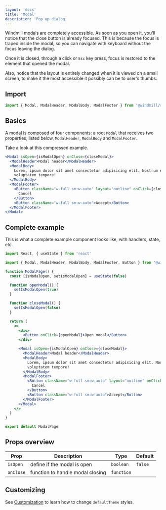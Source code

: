 ```yaml
---
layout: 'docs'
title: 'Modal'
description: 'Pop up dialog'
---
```



Windmill modals are completely accessible. As soon as you open it, you'll notice that the close button is already focused. This is because the focus is traped inside the modal, so you can navigate with keyboard without the focus leaving the dialog.

Once it is closed, through a click or `Esc` key press, focus is restored to the element that opened the modal.

Also, notice that the layout is entirely changed when it is viewed on a small screen, to make it the most accessible it possibly can be to user's thumbs.

## Import

```jsx
import { Modal, ModalHeader, ModalBody, ModalFooter } from '@windmill/react-ui'
```

## Basics

A modal is composed of four components: a root `Modal` that receives two properties, listed below, `ModalHeader`, `ModalBody` and `ModalFooter`.

Take a look at this compressed example.

<ModalPage />

```jsx
<Modal isOpen={isModalOpen} onClose={closeModal}>
  <ModalHeader>Modal header</ModalHeader>
  <ModalBody>
    Lorem, ipsum dolor sit amet consectetur adipisicing elit. Nostrum et eligendi repudiandae
    voluptatem tempore!
  </ModalBody>
  <ModalFooter>
    <Button className="w-full sm:w-auto" layout="outline" onClick={closeModal}>
      Cancel
    </Button>
    <Button className="w-full sm:w-auto">Accept</Button>
  </ModalFooter>
</Modal>
```

## Complete example

This is what a complete example component looks like, with handlers, state, etc.

```jsx title=ModalPage.js
import React, { useState } from 'react'

import { Modal, ModalHeader, ModalBody, ModalFooter, Button } from '@windmill/react-ui'

function ModalPage() {
  const [isModalOpen, setIsModalOpen] = useState(false)

  function openModal() {
    setIsModalOpen(true)
  }

  function closeModal() {
    setIsModalOpen(false)
  }

  return (
    <>
      <div>
        <Button onClick={openModal}>Open modal</Button>
      </div>

      <Modal isOpen={isModalOpen} onClose={closeModal}>
        <ModalHeader>Modal header</ModalHeader>
        <ModalBody>
          Lorem, ipsum dolor sit amet consectetur adipisicing elit. Nostrum et eligendi repudiandae
          voluptatem tempore!
        </ModalBody>
        <ModalFooter>
          <Button className="w-full sm:w-auto" layout="outline" onClick={closeModal}>
            Cancel
          </Button>
          <Button className="w-full sm:w-auto">Accept</Button>
        </ModalFooter>
      </Modal>
    </>
  )
}

export default ModalPage
```

## Props overview

| Prop      | Description                      | Type       | Default |
| --------- | -------------------------------- | ---------- | ------- |
| `isOpen`  | define if the modal is open      | `boolean`  | `false` |
| `onClose` | function to handle modal closing | `function` |         |

## Customizing

See [Customization](../customization) to learn how to change `defaultTheme` styles.
